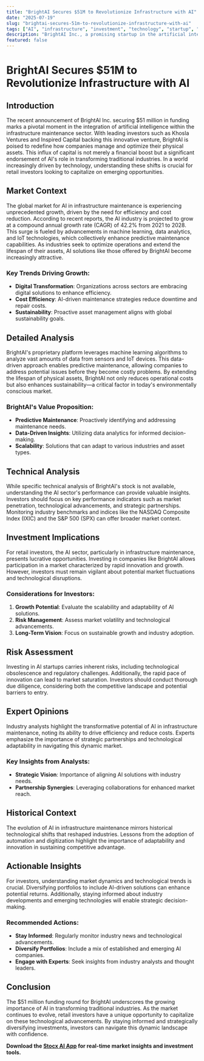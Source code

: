 ```yaml
---
title: "BrightAI Secures $51M to Revolutionize Infrastructure with AI"
date: "2025-07-19"
slug: "brightai-secures-51m-to-revolutionize-infrastructure-with-ai"
tags: ["AI", "infrastructure", "investment", "technology", "startup", "BrightAI", "funding"]
description: "BrightAI Inc., a promising startup in the artificial intelligence sector, recently announced a significant funding milestone, securing $51 million in a round led by Khosla Ventures and Inspired Capital. This strategic investment underscores the growing importance of AI in infrastructure maintenance, a sector ripe for innovation. BrightAI's approach leverages advanced machine learning algorithms to streamline and optimize the maintenance of physical assets, potentially reducing costs and improving operational efficiency for businesses. As AI continues to permeate various industries, BrightAI's success is a testament to the transformative potential of technology in traditional sectors. For retail investors, this presents an exciting opportunity to explore emerging markets and capitalize on the technological evolution reshaping infrastructure management. However, potential risks, including market volatility and the rapid pace of technological change, should be carefully considered. This comprehensive analysis delves into the broader market context, investment implications, and expert insights to equip investors with the knowledge to navigate this dynamic landscape."
featured: false
---
```


# BrightAI Secures $51M to Revolutionize Infrastructure with AI

## Introduction
The recent announcement of BrightAI Inc. securing $51 million in funding marks a pivotal moment in the integration of artificial intelligence within the infrastructure maintenance sector. With leading investors such as Khosla Ventures and Inspired Capital backing this innovative venture, BrightAI is poised to redefine how companies manage and optimize their physical assets. This influx of capital is not merely a financial boost but a significant endorsement of AI's role in transforming traditional industries. In a world increasingly driven by technology, understanding these shifts is crucial for retail investors looking to capitalize on emerging opportunities.

## Market Context
The global market for AI in infrastructure maintenance is experiencing unprecedented growth, driven by the need for efficiency and cost reduction. According to recent reports, the AI industry is projected to grow at a compound annual growth rate (CAGR) of 42.2% from 2021 to 2028. This surge is fueled by advancements in machine learning, data analytics, and IoT technologies, which collectively enhance predictive maintenance capabilities. As industries seek to optimize operations and extend the lifespan of their assets, AI solutions like those offered by BrightAI become increasingly attractive.

### Key Trends Driving Growth:
- **Digital Transformation**: Organizations across sectors are embracing digital solutions to enhance efficiency.
- **Cost Efficiency**: AI-driven maintenance strategies reduce downtime and repair costs.
- **Sustainability**: Proactive asset management aligns with global sustainability goals.

## Detailed Analysis
BrightAI's proprietary platform leverages machine learning algorithms to analyze vast amounts of data from sensors and IoT devices. This data-driven approach enables predictive maintenance, allowing companies to address potential issues before they become costly problems. By extending the lifespan of physical assets, BrightAI not only reduces operational costs but also enhances sustainability—a critical factor in today's environmentally conscious market.

### BrightAI's Value Proposition:
- **Predictive Maintenance**: Proactively identifying and addressing maintenance needs.
- **Data-Driven Insights**: Utilizing data analytics for informed decision-making.
- **Scalability**: Solutions that can adapt to various industries and asset types.

## Technical Analysis
While specific technical analysis of BrightAI's stock is not available, understanding the AI sector's performance can provide valuable insights. Investors should focus on key performance indicators such as market penetration, technological advancements, and strategic partnerships. Monitoring industry benchmarks and indices like the NASDAQ Composite Index (IXIC) and the S&P 500 (SPX) can offer broader market context.

## Investment Implications
For retail investors, the AI sector, particularly in infrastructure maintenance, presents lucrative opportunities. Investing in companies like BrightAI allows participation in a market characterized by rapid innovation and growth. However, investors must remain vigilant about potential market fluctuations and technological disruptions.

### Considerations for Investors:
1. **Growth Potential**: Evaluate the scalability and adaptability of AI solutions.
2. **Risk Management**: Assess market volatility and technological advancements.
3. **Long-Term Vision**: Focus on sustainable growth and industry adoption.

## Risk Assessment
Investing in AI startups carries inherent risks, including technological obsolescence and regulatory challenges. Additionally, the rapid pace of innovation can lead to market saturation. Investors should conduct thorough due diligence, considering both the competitive landscape and potential barriers to entry.

## Expert Opinions
Industry analysts highlight the transformative potential of AI in infrastructure maintenance, noting its ability to drive efficiency and reduce costs. Experts emphasize the importance of strategic partnerships and technological adaptability in navigating this dynamic market.

### Key Insights from Analysts:
- **Strategic Vision**: Importance of aligning AI solutions with industry needs.
- **Partnership Synergies**: Leveraging collaborations for enhanced market reach.

## Historical Context
The evolution of AI in infrastructure maintenance mirrors historical technological shifts that reshaped industries. Lessons from the adoption of automation and digitization highlight the importance of adaptability and innovation in sustaining competitive advantage.

## Actionable Insights
For investors, understanding market dynamics and technological trends is crucial. Diversifying portfolios to include AI-driven solutions can enhance potential returns. Additionally, staying informed about industry developments and emerging technologies will enable strategic decision-making.

### Recommended Actions:
- **Stay Informed**: Regularly monitor industry news and technological advancements.
- **Diversify Portfolios**: Include a mix of established and emerging AI companies.
- **Engage with Experts**: Seek insights from industry analysts and thought leaders.

## Conclusion
The $51 million funding round for BrightAI underscores the growing importance of AI in transforming traditional industries. As the market continues to evolve, retail investors have a unique opportunity to capitalize on these technological advancements. By staying informed and strategically diversifying investments, investors can navigate this dynamic landscape with confidence.

**Download the [Stocx AI App](https://stocx.co) for real-time market insights and investment tools.**
